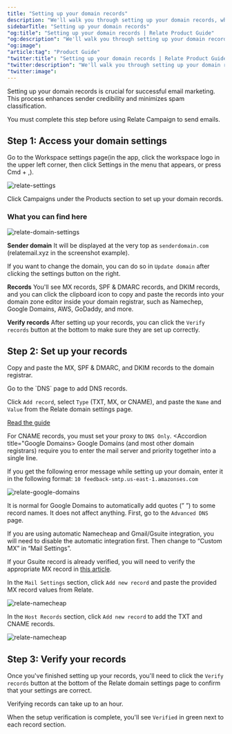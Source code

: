 ```yaml
---
title: "Setting up your domain records"
description: "We'll walk you through setting up your domain records, which is essential before sending emails with Relate Campaig."
sidebarTitle: "Setting up your domain records"
"og:title": "Setting up your domain records | Relate Product Guide"
"og:description": "We'll walk you through setting up your domain records, which is essential before sending emails with Relate Campaig."
"og:image": 
"article:tag": "Product Guide"
"twitter:title": "Setting up your domain records | Relate Product Guide"
"twitter:description": "We'll walk you through setting up your domain records, which is essential before sending emails with Relate Campaig."
"twitter:image": 
---
```


Setting up your domain records is crucial for successful email marketing. This process enhances sender credibility and minimizes spam classification. 

You must complete this step before using Relate Campaign to send emails.

## Step 1: Access your domain settings

Go to the Workspace settings page(in the app, click the workspace logo in the upper left corner, then click Settings in the menu that appears, or press Cmd + ,). 

![relate-settings](/images/features/relate-settings.png)

Click Campaigns under the Products section to set up your domain records. 

### What you can find here

![relate-domain-settings](/images/features/relate-domain-settings.png)

**Sender domain**
It will be displayed at the very top as `senderdomain.com` (relatemail.xyz in the screenshot example).

If you want to change the domain, you can do so in `Update domain` after clicking the settings button on the right. 

**Records**
You'll see MX records, SPF & DMARC records, and DKIM records, and you can click the clipboard icon to copy and paste the records into your domain zone editor inside your domain registrar, such as Namechep, Google Domains, AWS, GoDaddy, and more.

**Verify records**
After setting up your records, you can click the `Verify records` button at the bottom to make sure they are set up correctly. 

## Step 2: Set up your records

Copy and paste the MX, SPF & DMARC, and DKIM records to the domain registrar.

<Accordion title="Cloudflare">
Go to the `DNS` page to add DNS records.

Click `Add record`, select `Type` (TXT, MX, or CNAME), and paste the `Name` and `Value` from the Relate domain settings page.

[Read the guide](https://developers.cloudflare.com/dns/manage-dns-records/how-to/create-dns-records/#create-dns-records)

For CNAME records, you must set your proxy to `DNS Only`.
</Accordion>
<Accordion title="Google Domains>
Google Domains (and most other domain registrars) require you to enter the mail server and priority together into a single line. 

If you get the following error message while setting up your domain, enter it in the following format: `10 feedback-smtp.us-east-1.amazonses.com`

![relate-google-domains](/images/features/relate-google-domains-1.png)

It is normal for Google Domains to automatically add quotes (” ”) to some record names. It does not affect anything.
</Accordion>
<Accordion title="Namecheap">
First, go to the `Advanced DNS` page. 

If you are using automatic Namecheap and Gmail/Gsuite integration, you will need to disable the automatic integration first. Then change to “Custom MX” in “Mail Settings”. 

If your Gsuite record is already verified, you will need to verify the appropriate MX record in [this article](https://support.google.com/a/answer/174125). 

In the `Mail Settings` section, click `Add new record` and paste the provided MX record values from Relate.

![relate-namecheap](/images/features/relate-namecheap-1.png)

In the `Host Records` section, click `Add new record` to add the TXT and CNAME records.

![relate-namecheap](/images/features/relate-namecheap-2.png)
</Accordion>

## Step 3: Verify your records

Once you've finished setting up your records, you'll need to click the `Verify records` button at the bottom of the Relate domain settings page to confirm that your settings are correct. 

Verifying records can take up to an hour.

When the setup verification is complete, you'll see `Verified` in green next to each record section.